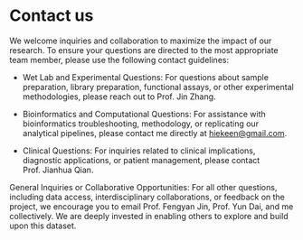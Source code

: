 # Contact us

We welcome inquiries and collaboration to maximize the impact of our research. To ensure your questions are directed to the most appropriate team member, please use the following contact guidelines:

-   Wet Lab and Experimental Questions: For questions about sample preparation, library preparation, functional assays, or other experimental methodologies, please reach out to Prof. Jin Zhang.

-   Bioinformatics and Computational Questions: For assistance with bioinformatics troubleshooting, methodology, or replicating our analytical pipelines, please contact me directly at [hiekeen\@gmail.com](mailto:hiekeen@gmail.com).


-   Clinical Questions: For inquiries related to clinical implications, diagnostic applications, or patient management, please contact Prof. Jianhua Qian.


General Inquiries or Collaborative Opportunities: For all other questions, including data access, interdisciplinary collaborations, or feedback on the project, we encourage you to email Prof. Fengyan Jin, Prof. Yun Dai, and me collectively. We are deeply invested in enabling others to explore and build upon this dataset.

